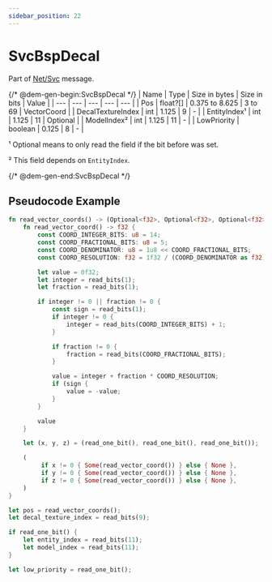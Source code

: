 ```yaml
---
sidebar_position: 22
---
```


# SvcBspDecal

Part of [Net/Svc](../netsvc) message.

{/* @dem-gen-begin:SvcBspDecal */}
| Name | Type | Size in bytes | Size in bits | Value |
| --- | --- | --- | --- | --- |
| Pos | float?[] | 0.375 to 8.625 | 3 to 69 | VectorCoord |
| DecalTextureIndex | int | 1.125 | 9 | - |
| EntityIndex¹ | int | 1.125 | 11 | Optional |
| ModelIndex² | int | 1.125 | 11 | - |
| LowPriority | boolean | 0.125 | 8 | - |

¹ Optional means to only read the field if the bit before was set.

² This field depends on `EntityIndex`.

{/* @dem-gen-end:SvcBspDecal */}

## Pseudocode Example

```rust
fn read_vector_coords() -> (Optional<f32>, Optional<f32>, Optional<f32>) {
    fn read_vector_coord() -> f32 {
        const COORD_INTEGER_BITS: u8 = 14;
        const COORD_FRACTIONAL_BITS: u8 = 5;
        const COORD_DENOMINATOR: u8 = 1u8 << COORD_FRACTIONAL_BITS;
        const COORD_RESOLUTION: f32 = 1f32 / (COORD_DENOMINATOR as f32);

        let value = 0f32;
        let integer = read_bits(1);
        let fraction = read_bits(1);

        if integer != 0 || fraction != 0 {
            const sign = read_bits(1);
            if integer != 0 {
                integer = read_bits(COORD_INTEGER_BITS) + 1;
            }

            if fraction != 0 {
                fraction = read_bits(COORD_FRACTIONAL_BITS);
            }

            value = integer + fraction * COORD_RESOLUTION;
            if (sign {
                value = -value;
            }
        }

        value
    }

    let (x, y, z) = (read_one_bit(), read_one_bit(), read_one_bit());

    (
         if x != 0 { Some(read_vector_coord()) } else { None },
         if y != 0 { Some(read_vector_coord()) } else { None },
         if z != 0 { Some(read_vector_coord()) } else { None },
    )
}

let pos = read_vector_coords();
let decal_texture_index = read_bits(9);

if read_one_bit() {
    let entity_index = read_bits(11);
    let model_index = read_bits(11);
}

let low_priority = read_one_bit();
```
